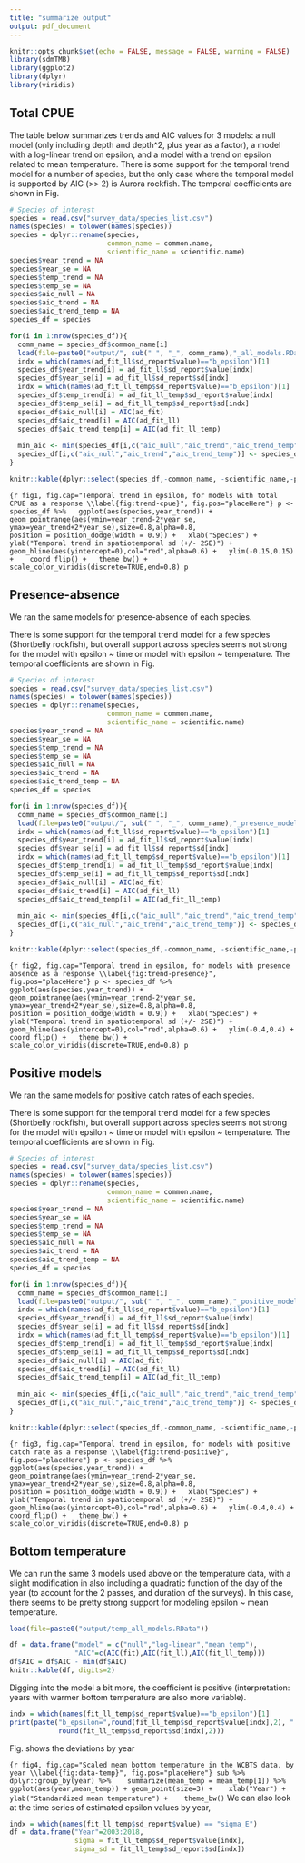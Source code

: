 ```yaml
---
title: "summarize output"
output: pdf_document
---
```


```r
knitr::opts_chunk$set(echo = FALSE, message = FALSE, warning = FALSE)
library(sdmTMB)
library(ggplot2)
library(dplyr)
library(viridis)
```

## Total CPUE 

The table below summarizes trends and AIC values for 3 models: a null model (only including depth and depth^2, plus year as a factor), a model with a log-linear trend on epsilon, and a model with a trend on epsilon related to mean temperature. There is some support for the temporal trend model for a number of species, but the only case where the temporal model is supported by AIC (>> 2) is Aurora rockfish. The temporal coefficients are shown in Fig. \ref{fig:trend-cpue}

```r
# Species of interest
species = read.csv("survey_data/species_list.csv")
names(species) = tolower(names(species))
species = dplyr::rename(species,
                        common_name = common.name,
                        scientific_name = scientific.name)
species$year_trend = NA
species$year_se = NA
species$temp_trend = NA
species$temp_se = NA
species$aic_null = NA
species$aic_trend = NA
species$aic_trend_temp = NA
species_df = species

for(i in 1:nrow(species_df)){
  comm_name = species_df$common_name[i]
  load(file=paste0("output/", sub(" ", "_", comm_name),"_all_models.RData"))
  indx = which(names(ad_fit_ll$sd_report$value)=="b_epsilon")[1]
  species_df$year_trend[i] = ad_fit_ll$sd_report$value[indx]
  species_df$year_se[i] = ad_fit_ll$sd_report$sd[indx]
  indx = which(names(ad_fit_ll_temp$sd_report$value)=="b_epsilon")[1]
  species_df$temp_trend[i] = ad_fit_ll_temp$sd_report$value[indx]
  species_df$temp_se[i] = ad_fit_ll_temp$sd_report$sd[indx]
  species_df$aic_null[i] = AIC(ad_fit)
  species_df$aic_trend[i] = AIC(ad_fit_ll)
  species_df$aic_trend_temp[i] = AIC(ad_fit_ll_temp)
  
  min_aic <- min(species_df[i,c("aic_null","aic_trend","aic_trend_temp")])
  species_df[i,c("aic_null","aic_trend","aic_trend_temp")] <- species_df[i,c("aic_null","aic_trend","aic_trend_temp")] - min_aic
}

knitr::kable(dplyr::select(species_df,-common_name, -scientific_name,-priority.to.include), digits=2)
```

```{r fig1, fig.cap="Temporal trend in epsilon, for models with total CPUE as a response \\label{fig:trend-cpue}", fig.pos="placeHere"}
p <- species_df %>%
  ggplot(aes(species,year_trend)) +
  geom_pointrange(aes(ymin=year_trend-2*year_se, ymax=year_trend+2*year_se),size=0.8,alpha=0.8,
                  position = position_dodge(width = 0.9)) +
  xlab("Species") +
  ylab("Temporal trend in spatiotemporal sd (+/- 2SE)") +
  geom_hline(aes(yintercept=0),col="red",alpha=0.6) +
  ylim(-0.15,0.15) + 
  coord_flip() +
  theme_bw() +
  scale_color_viridis(discrete=TRUE,end=0.8)
p
```

## Presence-absence 

We ran the same models for presence-absence of each species. 

There is some support for the temporal trend model for a few species (Shortbelly rockfish), but overall support across species seems not strong for the model with epsilon ~ time or model with epsilon ~ temperature. The temporal coefficients are shown in Fig. \ref{fig:trend-presence}

```r
# Species of interest
species = read.csv("survey_data/species_list.csv")
names(species) = tolower(names(species))
species = dplyr::rename(species,
                        common_name = common.name,
                        scientific_name = scientific.name)
species$year_trend = NA
species$year_se = NA
species$temp_trend = NA
species$temp_se = NA
species$aic_null = NA
species$aic_trend = NA
species$aic_trend_temp = NA
species_df = species

for(i in 1:nrow(species_df)){
  comm_name = species_df$common_name[i]
  load(file=paste0("output/", sub(" ", "_", comm_name),"_presence_models.RData"))
  indx = which(names(ad_fit_ll$sd_report$value)=="b_epsilon")[1]
  species_df$year_trend[i] = ad_fit_ll$sd_report$value[indx]
  species_df$year_se[i] = ad_fit_ll$sd_report$sd[indx]
  indx = which(names(ad_fit_ll_temp$sd_report$value)=="b_epsilon")[1]
  species_df$temp_trend[i] = ad_fit_ll_temp$sd_report$value[indx]
  species_df$temp_se[i] = ad_fit_ll_temp$sd_report$sd[indx]
  species_df$aic_null[i] = AIC(ad_fit)
  species_df$aic_trend[i] = AIC(ad_fit_ll)
  species_df$aic_trend_temp[i] = AIC(ad_fit_ll_temp)
  
  min_aic <- min(species_df[i,c("aic_null","aic_trend","aic_trend_temp")])
  species_df[i,c("aic_null","aic_trend","aic_trend_temp")] <- species_df[i,c("aic_null","aic_trend","aic_trend_temp")] - min_aic
}

knitr::kable(dplyr::select(species_df,-common_name, -scientific_name,-priority.to.include), digits=2)
```

```{r fig2, fig.cap="Temporal trend in epsilon, for models with presence absence as a response \\label{fig:trend-presence}", fig.pos="placeHere"}
p <- species_df %>%
  ggplot(aes(species,year_trend)) +
  geom_pointrange(aes(ymin=year_trend-2*year_se, ymax=year_trend+2*year_se),size=0.8,alpha=0.8,
                  position = position_dodge(width = 0.9)) +
  xlab("Species") +
  ylab("Temporal trend in spatiotemporal sd (+/- 2SE)") +
  geom_hline(aes(yintercept=0),col="red",alpha=0.6) +
  ylim(-0.4,0.4) + 
  coord_flip() +
  theme_bw() +
  scale_color_viridis(discrete=TRUE,end=0.8)
p
```


## Positive models 

We ran the same models for positive catch rates of each species. 

There is some support for the temporal trend model for a few species (Shortbelly rockfish), but overall support across species seems not strong for the model with epsilon ~ time or model with epsilon ~ temperature. The temporal coefficients are shown in Fig. \ref{fig:trend-positive}

```r
# Species of interest
species = read.csv("survey_data/species_list.csv")
names(species) = tolower(names(species))
species = dplyr::rename(species,
                        common_name = common.name,
                        scientific_name = scientific.name)
species$year_trend = NA
species$year_se = NA
species$temp_trend = NA
species$temp_se = NA
species$aic_null = NA
species$aic_trend = NA
species$aic_trend_temp = NA
species_df = species

for(i in 1:nrow(species_df)){
  comm_name = species_df$common_name[i]
  load(file=paste0("output/", sub(" ", "_", comm_name),"_positive_models.RData"))
  indx = which(names(ad_fit_ll$sd_report$value)=="b_epsilon")[1]
  species_df$year_trend[i] = ad_fit_ll$sd_report$value[indx]
  species_df$year_se[i] = ad_fit_ll$sd_report$sd[indx]
  indx = which(names(ad_fit_ll_temp$sd_report$value)=="b_epsilon")[1]
  species_df$temp_trend[i] = ad_fit_ll_temp$sd_report$value[indx]
  species_df$temp_se[i] = ad_fit_ll_temp$sd_report$sd[indx]
  species_df$aic_null[i] = AIC(ad_fit)
  species_df$aic_trend[i] = AIC(ad_fit_ll)
  species_df$aic_trend_temp[i] = AIC(ad_fit_ll_temp)
  
  min_aic <- min(species_df[i,c("aic_null","aic_trend","aic_trend_temp")])
  species_df[i,c("aic_null","aic_trend","aic_trend_temp")] <- species_df[i,c("aic_null","aic_trend","aic_trend_temp")] - min_aic
}

knitr::kable(dplyr::select(species_df,-common_name, -scientific_name,-priority.to.include), digits=2)
```

```{r fig3, fig.cap="Temporal trend in epsilon, for models with positive catch rate as a response \\label{fig:trend-positive}", fig.pos="placeHere"}
p <- species_df %>%
  ggplot(aes(species,year_trend)) +
  geom_pointrange(aes(ymin=year_trend-2*year_se, ymax=year_trend+2*year_se),size=0.8,alpha=0.8,
                  position = position_dodge(width = 0.9)) +
  xlab("Species") +
  ylab("Temporal trend in spatiotemporal sd (+/- 2SE)") +
  geom_hline(aes(yintercept=0),col="red",alpha=0.6) +
  ylim(-0.4,0.4) + 
  coord_flip() +
  theme_bw() +
  scale_color_viridis(discrete=TRUE,end=0.8)
p
```


## Bottom temperature

We can run the same 3 models used above on the temperature data, with a slight modification in also including a quadratic function of the day of the year (to account for the 2 passes, and duration of the surveys). In this case, there seems to be pretty strong support for modeling epsilon ~ mean temperature.

```r
load(file=paste0("output/temp_all_models.RData"))

df = data.frame("model" = c("null","log-linear","mean temp"),
                "AIC"=c(AIC(fit),AIC(fit_ll),AIC(fit_ll_temp)))
df$AIC = df$AIC - min(df$AIC)
knitr::kable(df, digits=2)
```

Digging into the model a bit more, the coefficient is positive (interpretation: years with warmer bottom temperature are also more variable).

```r
indx = which(names(fit_ll_temp$sd_report$value)=="b_epsilon")[1]
print(paste("b_epsilon=",round(fit_ll_temp$sd_report$value[indx],2), " SE = ",
            round(fit_ll_temp$sd_report$sd[indx],2)))
```

Fig. \ref{fig:data-temp} shows the deviations by year

```{r fig4, fig.cap="Scaled mean bottom temperature in the WCBTS data, by year \\label{fig:data-temp}", fig.pos="placeHere"}
sub %>% 
  dplyr::group_by(year) %>% 
  summarize(mean_temp = mean_temp[1]) %>% 
  ggplot(aes(year,mean_temp)) + geom_point(size=3) + 
  xlab("Year") + ylab("Standardized mean temperature") + 
  theme_bw()
```
We can also look at the time series of estimated epsilon values by year,

```r
indx = which(names(fit_ll_temp$sd_report$value) == "sigma_E")
df = data.frame("Year"=2003:2018,
                sigma = fit_ll_temp$sd_report$value[indx],
                sigma_sd = fit_ll_temp$sd_report$sd[indx])
```


